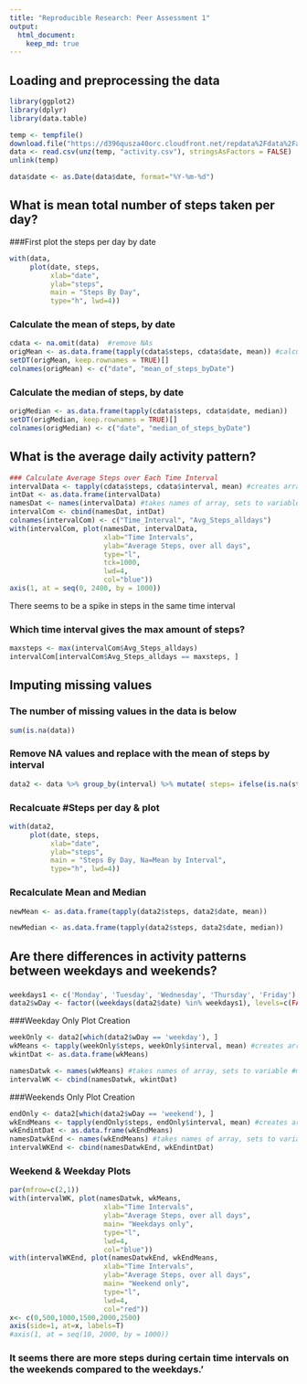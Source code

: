```yaml
---
title: "Reproducible Research: Peer Assessment 1"
output: 
  html_document:
    keep_md: true
---
```




## Loading and preprocessing the data
```r
library(ggplot2)
library(dplyr)
library(data.table)

temp <- tempfile()
download.file("https://d396qusza40orc.cloudfront.net/repdata%2Fdata%2Factivity.zip", temp)
data <- read.csv(unz(temp, "activity.csv"), stringsAsFactors = FALSE)
unlink(temp)

data$date <- as.Date(data$date, format="%Y-%m-%d")

```
## What is mean total number of steps taken per day?

###First plot the steps per day by date

```r
with(data, 
     plot(date, steps, 
          xlab="date",
          ylab="steps",
          main = "Steps By Day",
          type="h", lwd=4))
```

### Calculate the mean of steps, by date

```r
cdata <- na.omit(data)  #remove NAs
origMean <- as.data.frame(tapply(cdata$steps, cdata$date, mean)) #calculate mean, by date
setDT(origMean, keep.rownames = TRUE)[]
colnames(origMean) <- c("date", "mean_of_steps_byDate")

```

### Calculate the median of steps, by date

```r
origMedian <- as.data.frame(tapply(cdata$steps, cdata$date, median))
setDT(origMedian, keep.rownames = TRUE)[]
colnames(origMedian) <- c("date", "median_of_steps_byDate")
```


## What is the average daily activity pattern?
```r
### Calculate Average Steps over Each Time Interval
intervalData <- tapply(cdata$steps, cdata$interval, mean) #creates array of intervals and their means
intDat <- as.data.frame(intervalData)
namesDat <- names(intervalData) #takes names of array, sets to variable #must be a faster way to do this
intervalCom <- cbind(namesDat, intDat)
colnames(intervalCom) <- c("Time_Interval", "Avg_Steps_alldays")
with(intervalCom, plot(namesDat, intervalData, 
                       xlab="Time Intervals", 
                       ylab="Average Steps, over all days", 
                       type="l", 
                       tck=1000,
                       lwd=4, 
                       col="blue"))
axis(1, at = seq(0, 2400, by = 1000))

```

There seems to be a spike in steps in the same time interval

### Which time interval gives the max amount of steps?
```r
maxsteps <- max(intervalCom$Avg_Steps_alldays)
intervalCom[intervalCom$Avg_Steps_alldays == maxsteps, ]
```

## Imputing missing values
### The number of missing values in the data is below
```r
sum(is.na(data))
```
### Remove NA values and replace with the mean of steps by interval
```r
data2 <- data %>% group_by(interval) %>% mutate( steps= ifelse(is.na(steps), mean(steps, na.rm=TRUE), steps))
```

### Recalcuate #Steps per day & plot
```r
with(data2, 
     plot(date, steps, 
          xlab="date",
          ylab="steps",
          main = "Steps By Day, Na=Mean by Interval",
          type="h", lwd=4))
```

### Recalculate Mean and Median

```r
newMean <- as.data.frame(tapply(data2$steps, data2$date, mean))

```
```r
newMedian <- as.data.frame(tapply(data2$steps, data2$date, median))

```


## Are there differences in activity patterns between weekdays and weekends?
### 
```r
weekdays1 <- c('Monday', 'Tuesday', 'Wednesday', 'Thursday', 'Friday')
data2$wDay <- factor((weekdays(data2$date) %in% weekdays1), levels=c(FALSE, TRUE), labels=c('weekend', 'weekday'))
```

###Weekday Only Plot Creation
```r
weekOnly <- data2[which(data2$wDay == 'weekday'), ]
wkMeans <- tapply(weekOnly$steps, weekOnly$interval, mean) #creates array of intervals and their means
wkintDat <- as.data.frame(wkMeans)

namesDatwk <- names(wkMeans) #takes names of array, sets to variable #must be a faster way to do this
intervalWK <- cbind(namesDatwk, wkintDat)
```

###Weekends Only Plot Creation
```r
endOnly <- data2[which(data2$wDay == 'weekend'), ]
wkEndMeans <- tapply(endOnly$steps, endOnly$interval, mean) #creates array of intervals and their means
wkEndintDat <- as.data.frame(wkEndMeans)
namesDatwkEnd <- names(wkEndMeans) #takes names of array, sets to variable #must be a faster way to do this
intervalWKEnd <- cbind(namesDatwkEnd, wkEndintDat)
```

### Weekend & Weekday Plots
```r
par(mfrow=c(2,1))
with(intervalWK, plot(namesDatwk, wkMeans, 
                       xlab="Time Intervals", 
                       ylab="Average Steps, over all days",
                       main= "Weekdays only", 
                       type="l", 
                       lwd=4, 
                       col="blue"))
with(intervalWKEnd, plot(namesDatwkEnd, wkEndMeans, 
                       xlab="Time Intervals", 
                       ylab="Average Steps, over all days",
                       main= "Weekend only", 
                       type="l", 
                       lwd=4, 
                       col="red"))
x<- c(0,500,1000,1500,2000,2500)
axis(side=1, at=x, labels=T)
#axis(1, at = seq(10, 2000, by = 1000))
```

### It seems there are more steps during certain time intervals on the weekends compared to the weekdays.'
